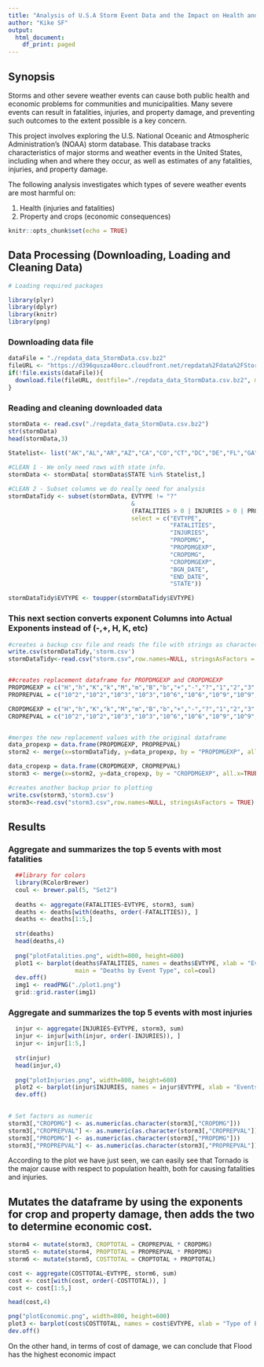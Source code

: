 ```yaml
---
title: "Analysis of U.S.A Storm Event Data and the Impact on Health and Economy"
author: "Kike SF"
output:
  html_document:
    df_print: paged
---
```



## Synopsis
Storms and other severe weather events can cause both public health and economic problems for communities and municipalities. Many severe events can result in fatalities, injuries, and property damage, and preventing such outcomes to the extent possible is a key concern.

This project involves exploring the U.S. National Oceanic and Atmospheric Administration's (NOAA) storm database. This database tracks characteristics of major storms and weather events in the United States, including when and where they occur, as well as estimates of any fatalities, injuries, and property damage.

The following analysis investigates which types of severe weather events are most harmful on:

1. Health (injuries and fatalities) 
2. Property and crops (economic consequences)


```r
knitr::opts_chunk$set(echo = TRUE)
```


## Data Processing (Downloading, Loading and Cleaning Data)

```r

# Loading required packages

library(plyr)
library(dplyr)
library(knitr) 
library(png)

```

### Downloading data file
```r


dataFile = "./repdata_data_StormData.csv.bz2"
fileURL <- "https://d396qusza40orc.cloudfront.net/repdata%2Fdata%2FStormData.csv.bz2"
if(!file.exists(dataFile)){
  download.file(fileURL, destfile="./repdata_data_StormData.csv.bz2", method="auto")
}
```

### Reading and cleaning downloaded data
```r

stormData <- read.csv("./repdata_data_StormData.csv.bz2")
str(stormData)
head(stormData,3)
  
Statelist<- list("AK","AL","AR","AZ","CA","CO","CT","DC","DE","FL","GA","GU","HI","IA","ID", "IL","IN","KS","KY","LA","MA","MD","ME","MH","MI","MN","MO","MS","MT","NC","ND","NE","NH","NJ","NM","NV","NY", "OH","OK","OR","PA","PR","PW","RI","SC","SD","TN","TX","UT","VA","VI","VT","WA","WI","WV","WY")

#CLEAN 1 - We only need rows with state info.
stormData <- stormData[ stormData$STATE %in% Statelist,]

#CLEAN 2 - Subset columns we do really need for analysis
stormDataTidy <- subset(stormData, EVTYPE != "?"
                                   &
                                   (FATALITIES > 0 | INJURIES > 0 | PROPDMG > 0 | CROPDMG > 0),
                                   select = c("EVTYPE",
                                              "FATALITIES",
                                              "INJURIES", 
                                              "PROPDMG",
                                              "PROPDMGEXP",
                                              "CROPDMG",
                                              "CROPDMGEXP",
                                              "BGN_DATE",
                                              "END_DATE",
                                              "STATE"))

stormDataTidy$EVTYPE <- toupper(stormDataTidy$EVTYPE)

```

### This next section converts exponent Columns into Actual Exponents instead of (-,+, H, K, etc) 
```r

#creates a backup csv file and reads the file with strings as characters
write.csv(stormDataTidy,'storm.csv')
stormDataTidy<-read.csv("storm.csv",row.names=NULL, stringsAsFactors = FALSE)


##creates replacement dataframe for PROPDMGEXP and CROPDMGEXP
PROPDMGEXP = c("H","h","K","k","M","m","B","b","+","-","?","1","2","3","4","5","6","7","8","0","") 
PROPREPVAL = c("10^2","10^2","10^3","10^3","10^6","10^6","10^9","10^9","10^0","10^0","10^0","10^1","10^2","10^3","10^4","10^5","10^6","10^7","10^8","10^0","0")

CROPDMGEXP = c("H","h","K","k","M","m","B","b","+","-","?","1","2","3","4","5","6","7","8","0","") 
CROPREPVAL = c("10^2","10^2","10^3","10^3","10^6","10^6","10^9","10^9","10^0","10^0","10^0","10^1","10^2","10^3","10^4","10^5","10^6","10^7","10^8","10^0","0")


#merges the new replacement values with the original dataframe
data_propexp = data.frame(PROPDMGEXP, PROPREPVAL)
storm2 <- merge(x=stormDataTidy, y=data_propexp, by = "PROPDMGEXP", all.x=TRUE)

data_cropexp = data.frame(CROPDMGEXP, CROPREPVAL)
storm3 <- merge(x=storm2, y=data_cropexp, by = "CROPDMGEXP", all.x=TRUE)

#creates another backup prior to plotting
write.csv(storm3,'storm3.csv')
storm3<-read.csv("storm3.csv",row.names=NULL, stringsAsFactors = TRUE)

```

## Results

### Aggregate and summarizes the top 5 events with most fatalities 
```r
  ##library for colors
  library(RColorBrewer)
  coul <- brewer.pal(5, "Set2") 
  
  deaths <- aggregate(FATALITIES~EVTYPE, storm3, sum)
  deaths <- deaths[with(deaths, order(-FATALITIES)), ]
  deaths <- deaths[1:5,]
  
  str(deaths)
  head(deaths,4)
  
  png("plotFatalities.png", width=800, height=600)
  plot1 <- barplot(deaths$FATALITIES, names = deaths$EVTYPE, xlab = "Events", ylab = "Fatalities", 
                   main = "Deaths by Event Type", col=coul)
  dev.off() 
  img1 <- readPNG("./plot1.png")
  grid::grid.raster(img1)

```

### Aggregate and summarizes the top 5 events with most injuries 

```r
  injur <- aggregate(INJURIES~EVTYPE, storm3, sum)
  injur <- injur[with(injur, order(-INJURIES)), ]
  injur <- injur[1:5,]
  
  str(injur)
  head(injur,4)
  
  png("plotInjuries.png", width=800, height=600)
  plot2 <- barplot(injur$INJURIES, names = injur$EVTYPE, xlab = "Events", ylab = "Injuries", main = "Injuries by Event     Type",col=coul)
  dev.off() 

  
# Set factors as numeric  
storm3[,"CROPDMG"] <- as.numeric(as.character(storm3[,"CROPDMG"]))
storm3[,"CROPREPVAL"] <- as.numeric(as.character(storm3[,"CROPREPVAL"]))
storm3[,"PROPDMG"] <- as.numeric(as.character(storm3[,"PROPDMG"]))
storm3[,"PROPREPVAL"] <- as.numeric(as.character(storm3[,"PROPREPVAL"]))

```

According to the plot we have just seen, we can easily see that Tornado is the major cause with respect to population health, both for causing fatalities and injuries.

## Mutates the dataframe by using the exponents for crop and property damage, then adds the two to determine economic cost.  
```r
storm4 <- mutate(storm3, CROPTOTAL = CROPREPVAL * CROPDMG)
storm5 <- mutate(storm4, PROPTOTAL = PROPREPVAL * PROPDMG)
storm6 <- mutate(storm5, COSTTOTAL = CROPTOTAL + PROPTOTAL)

cost <- aggregate(COSTTOTAL~EVTYPE, storm6, sum)
cost <- cost[with(cost, order(-COSTTOTAL)), ]
cost <- cost[1:5,]

head(cost,4)

png("plotEconomic.png", width=800, height=600)
plot3 <- barplot(cost$COSTTOTAL, names = cost$EVTYPE, xlab = "Type of Event", ylab = "Total Economic Damage", main = "Total Damage Costs by Event Type",col=coul)
dev.off() 


```

On the other hand, in terms of cost of damage, we can conclude that Flood has the highest economic impact 